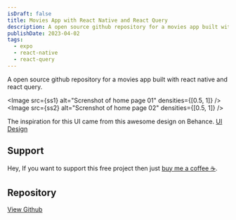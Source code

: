 ```yaml
---
isDraft: false
title: Movies App with React Native and React Query
description: A open source github repository for a movies app built with react native and react query.
publishDate: 2023-04-02
tags:
  - expo
  - react-native
  - react-query
---
```



A open source github repository for a movies app built with react native and react query.

<Image src={ss1} alt="Screnshot of home page 01" densities={[0.5, 1]} />
<Image src={ss2} alt="Screnshot of home page 02" densities={[0.5, 1]} />

The inspiration for this UI came from this awesome design on Behance. [UI Design](https://www.behance.net/gallery/158296131/Flex-Streaming-app)

## Support

Hey, If you want to support this free project then just [buy me a coffee ☕](https://buymeacoffee.com/rohid).

## Repository

[View Github](https://github.com/iam-rohid/flex-ui-react-native?ref=rohid.dev)

